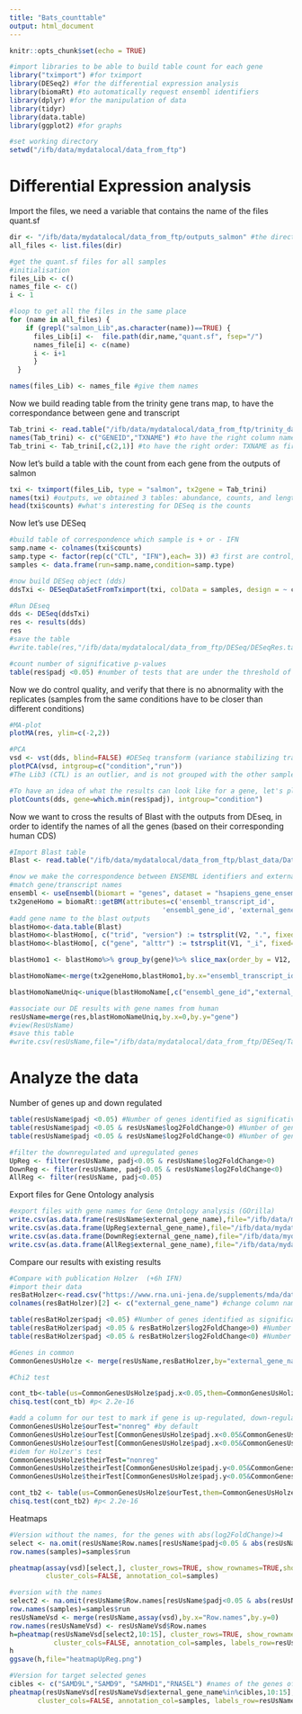 ```yaml
---
title: "Bats_counttable"
output: html_document
---
```


```r
knitr::opts_chunk$set(echo = TRUE)
```

```r
#import libraries to be able to build table count for each gene
library("tximport") #for tximport
library(DESeq2) #for the differential expression analysis
library(biomaRt) #to automatically request ensembl identifiers
library(dplyr) #for the manipulation of data 
library(tidyr)
library(data.table)
library(ggplot2) #for graphs

#set working directory
setwd("/ifb/data/mydatalocal/data_from_ftp")
```

# Differential Expression analysis 

Import the files, we need a variable that contains the name of the files quant.sf
```r
dir <- "/ifb/data/mydatalocal/data_from_ftp/outputs_salmon" #the directory where we look for the files
all_files <- list.files(dir)

#get the quant.sf files for all samples
#initialisation
files_Lib <- c()
names_file <- c()
i <- 1

#loop to get all the files in the same place
for (name in all_files) {
    if (grepl("salmon_Lib",as.character(name))==TRUE) {
      files_Lib[i] <-  file.path(dir,name,"quant.sf", fsep="/")
      names_file[i] <- c(name)
      i <- i+1
      }
  }

names(files_Lib) <- names_file #give them names
```

Now we build reading table from the trinity gene trans map, to have the correspondance between gene and transcript
```r
Tab_trini <- read.table("/ifb/data/mydatalocal/data_from_ftp/trinity_data/Trinity_RF.fasta.gene_trans_map") #get the fasta.gene_trans_map
names(Tab_trini) <- c("GENEID","TXNAME") #to have the right column names
Tab_trini <- Tab_trini[,c(2,1)] #to have the right order: TXNAME as first column, GENEID as second
```

Now let's build a table with the count from each gene from the outputs of salmon 
```r
txi <- tximport(files_Lib, type = "salmon", tx2gene = Tab_trini)
names(txi) #outputs, we obtained 3 tables: abundance, counts, and length
head(txi$counts) #what's interesting for DESeq is the counts
```

Now let's use DESeq
```r
#build table of correspondence which sample is + or - IFN
samp.name <- colnames(txi$counts)
samp.type <- factor(rep(c("CTL", "IFN"),each= 3)) #3 first are control, 3 last are +IFN
samples <- data.frame(run=samp.name,condition=samp.type)

#now build DESeq object (dds)
ddsTxi <- DESeqDataSetFromTximport(txi, colData = samples, design = ~ condition)

#Run DEseq
dds <- DESeq(ddsTxi)
res <- results(dds)
res
#save the table
#write.table(res,"/ifb/data/mydatalocal/data_from_ftp/DESeq/DESeqRes.tab")

#count number of significative p-values
table(res$padj <0.05) #number of tests that are under the threshold of 0.05 #1457 
```

Now we do control quality, and verify that there is no abnormality with the replicates (samples from the same conditions have to be closer than different conditions)
```r
#MA-plot 
plotMA(res, ylim=c(-2,2))

#PCA
vsd <- vst(dds, blind=FALSE) #DESeq transform (variance stabilizing transformation)
plotPCA(vsd, intgroup=c("condition","run"))
#The Lib3 (CTL) is an outlier, and is not grouped with the other samples from the same condition. It can be explained because the RNA library was built a different day from the 2 others. -> We redo the DESeq analysis only on Lib1,2,4,5 and 6 (cf Bats_DEseq_without3.rmd)

#To have an idea of what the results can look like for a gene, let's plot the counts for one gene (we choose the one with the lowest adjusted p value)
plotCounts(dds, gene=which.min(res$padj), intgroup="condition")
```

Now we want to cross the results of Blast with the outputs from DEseq, in order to identify the names of all the genes (based on their corresponding human CDS)
```r
#Import Blast table
Blast <- read.table("/ifb/data/mydatalocal/data_from_ftp/blast_data/DataBats.blast")

#now we make the correspondence between ENSEMBL identifiers and external human gene names, using biomaRt
#match gene/transcript names
ensembl <- useEnsembl(biomart = "genes", dataset = "hsapiens_gene_ensembl")
tx2geneHomo = biomaRt::getBM(attributes=c('ensembl_transcript_id', 
                                      'ensembl_gene_id', 'external_gene_name'),mart=ensembl)
#add gene name to the blast outputs
blastHomo<-data.table(Blast)
blastHomo<-blastHomo[, c("trid", "version") := tstrsplit(V2, ".", fixed=TRUE)][]
blastHomo<-blastHomo[, c("gene", "alttr") := tstrsplit(V1, "_i", fixed=TRUE)][]

blastHomo1 <- blastHomo%>% group_by(gene)%>% slice_max(order_by = V12, n = 1, with_ties = TRUE)

blastHomoName<-merge(tx2geneHomo,blastHomo1,by.x="ensembl_transcript_id",by.y="trid") #to merge the 2 dataframe, one with the Blast output and ensembl names (blastHomo1), and one with the ensemble and external gene names (tx2gneHomo)

blastHomoNameUniq<-unique(blastHomoName[,c("ensembl_gene_id","external_gene_name","gene")]) #unique, to remove the duplicates

#associate our DE results with gene names from human
resUsName=merge(res,blastHomoNameUniq,by.x=0,by.y="gene")
#view(ResUsName)
#save this table
#write.csv(resUsName,file="/ifb/data/mydatalocal/data_from_ftp/DESeq/Tab_foldchange_genes.csv")
```

# Analyze the data
Number of genes up and down regulated
```r
table(resUsName$padj <0.05) #Number of genes identified as significatively differently expressed (with inteferon vs without) (578)
table(resUsName$padj <0.05 & resUsName$log2FoldChange>0) #Number of genes significatively UPregulated (421)
table(resUsName$padj <0.05 & resUsName$log2FoldChange<0) #Number of genes significatively DOWNregulated (157)

#filter the downregulated and upregulated genes
UpReg <- filter(resUsName, padj<0.05 & resUsName$log2FoldChange>0)
DownReg <- filter(resUsName, padj<0.05 & resUsName$log2FoldChange<0)
AllReg <- filter(resUsName, padj<0.05)
```
Export files for Gene Ontology analysis 
```r
#export files with gene names for Gene Ontology analysis (GOrilla)
write.csv(as.data.frame(resUsName$external_gene_name),file="/ifb/data/mydatalocal/data_from_ftp/DESeq/name_all.csv",quote=FALSE,row.names = FALSE) #background set, all genes found in our data
write.csv(as.data.frame(UpReg$external_gene_name),file="/ifb/data/mydatalocal/data_from_ftp/DESeq/name_up.csv",quote=FALSE,row.names = FALSE) #all upregulated genes
write.csv(as.data.frame(DownReg$external_gene_name),file="/ifb/data/mydatalocal/data_from_ftp/DESeq/name_down.csv",quote=FALSE,row.names = FALSE) #all downregulated genes
write.csv(as.data.frame(AllReg$external_gene_name),file="/ifb/data/mydatalocal/data_from_ftp/DESeq/name_all_reg.csv",quote=FALSE,row.names = FALSE) #all regulated genes (up and down)
```
Compare our results with existing results
```r
#Compare with publication Holzer  (+6h IFN)
#import their data
resBatHolzer<-read.csv("https://www.rna.uni-jena.de/supplements/mda/data/deseq2/RNA/Mock_6h_RNA_vs_IFN_6h_RNA/deseq2_Mock_6h_RNA_IFN_6h_RNA_full.csv")
colnames(resBatHolzer)[2] <- c("external_gene_name") #change column name to be the same as ours

table(resBatHolzer$padj <0.05) #Number of genes identified as significatively differently expressed in their study (with interferon vs without) (1702)
table(resBatHolzer$padj <0.05 & resBatHolzer$log2FoldChange>0) #Number of genes significatively UPregulated (1097)
table(resBatHolzer$padj <0.05 & resBatHolzer$log2FoldChange<0) #Number of genes significatively DOWNregulated (605)

#Genes in common
CommonGenesUsHolze <- merge(resUsName,resBatHolzer,by="external_gene_name") #11364 genes in common

#Chi2 test

cont_tb<-table(us=CommonGenesUsHolze$padj.x<0.05,them=CommonGenesUsHolze$padj.y < 0.05) #Contingency table
chisq.test(cont_tb) #p< 2.2e-16

#add a column for our test to mark if gene is up-regulated, down-regulated or not regulated
CommonGenesUsHolze$ourTest="nonreg" #by default
CommonGenesUsHolze$ourTest[CommonGenesUsHolze$padj.x<0.05&CommonGenesUsHolze$log2FoldChange.x>0]="Up"
CommonGenesUsHolze$ourTest[CommonGenesUsHolze$padj.x<0.05&CommonGenesUsHolze$log2FoldChange.x<0]="Down"
#idem for Holzer's test
CommonGenesUsHolze$theirTest="nonreg"
CommonGenesUsHolze$theirTest[CommonGenesUsHolze$padj.y<0.05&CommonGenesUsHolze$log2FoldChange.y>0]="Up"
CommonGenesUsHolze$theirTest[CommonGenesUsHolze$padj.y<0.05&CommonGenesUsHolze$log2FoldChange.y<0]="Down"

cont_tb2 <- table(us=CommonGenesUsHolze$ourTest,them=CommonGenesUsHolze$theirTest) #Contingency table 2, for all groups
chisq.test(cont_tb2) #p< 2.2e-16
```

Heatmaps
```r
#Version without the names, for the genes with abs(log2FoldChange)>4 
select <- na.omit(resUsName$Row.names[resUsName$padj<0.05 & abs(resUsName$log2FoldChange)>4])
row.names(samples)=samples$run

pheatmap(assay(vsd)[select,], cluster_rows=TRUE, show_rownames=TRUE,show_colnames=FALSE,
         cluster_cols=FALSE, annotation_col=samples)

#version with the names 
select2 <- na.omit(resUsName$Row.names[resUsName$padj<0.05 & abs(resUsName$log2FoldChange)>4])
row.names(samples)=samples$run
resUsNameVsd <- merge(resUsName,assay(vsd),by.x="Row.names",by.y=0)
row.names(resUsNameVsd) <- resUsNameVsd$Row.names
h=pheatmap(resUsNameVsd[select2,10:15], cluster_rows=TRUE, show_rownames=TRUE,show_colnames=FALSE,
           cluster_cols=FALSE, annotation_col=samples, labels_row=resUsNameVsd[select,"external_gene_name"],fontsize_row=5)
h
ggsave(h,file="heatmapUpReg.png")

#Version for target selected genes 
cibles <- c("SAMD9L","SAMD9", "SAMHD1","RNASEL") #names of the genes of interest
pheatmap(resUsNameVsd[resUsNameVsd$external_gene_name%in%cibles,10:15], cluster_rows=TRUE, show_rownames=TRUE,show_colnames=FALSE,
       cluster_cols=FALSE, annotation_col=samples, labels_row=resUsNameVsd[resUsNameVsd$external_gene_name%in%cibles,"external_gene_name"])

```
